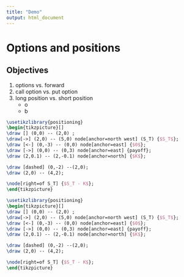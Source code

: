 ```yaml
---
title: "Demo"
output: html_document
---
```


# Options and positions

## Objectives
1. options vs. forward
2. call option vs. put option
3. long position vs. short position
    - o
    - b
    

  
  
```tikz
\usetikzlibrary{positioning}
\begin{tikzpicture}[]
\draw [] (0,0) -- (2,0) ;
\draw[->] (2,0) -- (5,0) node[anchor=north west] (S_T) {$S_T$};
\draw [<-] (0,-3) -- (0,0) node[anchor=east] {$0$};
\draw [->] (0,0) -- (0,3) node[anchor=east] {payoff};
\draw (2,0.1) -- (2,-0.1) node[anchor=north] {$K$};

\draw [dashed] (0,-2) --(2,0);
\draw (2,0) -- (4,2);

\node[right=of S_T] {$S_T - K$};
\end{tikzpicture}

\usetikzlibrary{positioning}
\begin{tikzpicture}[]
\draw [] (0,0) -- (2,0) ;
\draw[->] (2,0) -- (5,0) node[anchor=north west] (S_T) {$S_T$};
\draw [<-] (0,-3) -- (0,0) node[anchor=east] {$0$};
\draw [->] (0,0) -- (0,3) node[anchor=east] {payoff};
\draw (2,0.1) -- (2,-0.1) node[anchor=north] {$K$};

\draw [dashed] (0,-2) --(2,0);
\draw (2,0) -- (4,2);

\node[right=of S_T] {$S_T - K$};
\end{tikzpicture}
```